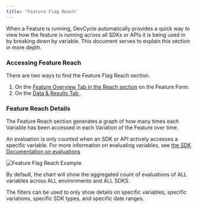 ```yaml
---
title: "Feature Flag Reach"
---
```


When a Feature is running, DevCycle automatically provides a quick way to view how the feature is running across all SDKs or APIs it is being used in by breaking down by variable. This document serves to explain this section in more depth.

### Accessing Feature Reach

There are two ways to find the Feature Flag Reach section. 
1. On the [Feature Overview Tab in the Reach section](/platform/feature-flags/features#reach) on the Feature Form.
2. On the [Data & Results Tab ](/platform/feature-flags/features##data--results-tab). 

### Feature Reach Details

 The Feature Reach section generates a graph of how many times each Variable has been accessed in each Variation of the Feature over time.

 An evaluation is only counted when an SDK or API actively accesses a specific variable. For more information on evaluating variables, see [the SDK Documentation on evaluations](/sdk/features.md)
 
![Feature Flag Reach Example](/may-2025-feature-data-results-tab.png)

By default, the chart will show the aggregated count of evaluations of ALL variables across ALL environments and ALL SDKS.

The filters can be used to only show details on specific variables, specific variations, specific SDK types, and specific date ranges.


